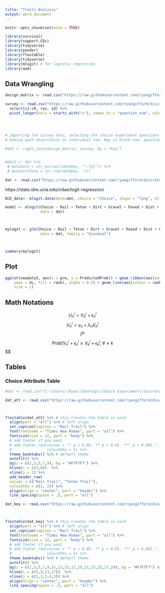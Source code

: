 ```yaml
---
title: "Trails Analysis"
output: word_document
---
```


```r
knitr::opts_chunk$set(echo = TRUE)

library(survival)
library(support.CEs)
library(tidyverse)
library(pander)
library(flextable)
library(tidyverse)
library(mlogit) # for logistic regression
library(aod)

```


## Data Wrangling
```r
design_matrix <- read.csv("https://raw.githubusercontent.com/ryangifford/discrete_choice_experiment/master/Data/design_matrix.csv") # importing the matrix design (see matrix design file)

survey <- read.csv("https://raw.githubusercontent.com/ryangifford/discrete_choice_experiment/master/Data/Rexburg%20Trails_CE.csv")# %>% 
  select(c1:c9, res, id) %>% 
  pivot_longer(cols = starts_with("c"), names_to = "question_num", values_to = "Key")
  
  


# importing the survey data, selecting the choice experiment questions + resident status + id, 
# making each observatoin an individual row. Key is block num, question num, and alt. num. 

#dat <- right_join(design_matrix, survey, by = "Key")


#dat2 <- dat %>% 
 # mutate(I = str_extract(dat$Key, "^.{2}")) %>% 
 # mutate(Chose = str_sub(dat$Key, -1))

dat <- read.csv("https://raw.githubusercontent.com/ryangifford/discrete_choice_experiment/master/Data/FinalData.csv")


```


https://stats.idre.ucla.edu/r/dae/logit-regression/
```r
DCE_data<- mlogit.data(data=dat, choice = "Choice", shape = "long", alt.var = "Alternative", drop.index = TRUE) #ok

model <- mlogit(Choice ~ Rail + Teton + Dirt + Gravel + Paved + Dist + Cost, 
                data = dat)



mylogit <- glm(Choice ~ Rail + Teton + Dirt + Gravel + Paved + Dist + Cost, 
                data = dat, family = "binomial")



summary(mylogit)
```

## Plot

```r
ggplot(newdata3, aes(x = gre, y = PredictedProb)) + geom_ribbon(aes(ymin = LL,
    ymax = UL, fill = rank), alpha = 0.2) + geom_line(aes(colour = rank),
    size = 1)

```

## Math Notations

$$U_n^i = V_n^i + \epsilon_n^i$$
$$V_n^i = \gamma_n + \lambda_nX_n^i$$
$$I^{th}$$
$$Prob[V_n^i + \epsilon_n^i \geq V_k^i + \epsilon_k^i; \forall \neq k$$
$$

## Tables 


### Choice Attribute Table

```r
#dat <- read.csv("C:\\Users\\Ryan\\Desktop\\Choice Experiment\\discrete_choice_experiment\\Data\\choices.csv") 

dat_att <- read.csv("https://raw.githubusercontent.com/ryangifford/discrete_choice_experiment/master/Data/choices.csv") # this is a .csv with the all the attributes and levels



flextable(dat_att) %>% # this creates the table in word
  align(part = "all") %>% # left align
  set_caption(caption = "Rail Trail") %>% 
  font(fontname = "Times New Roman", part = "all") %>% 
  fontsize(size = 12, part = "body") %>% 
  # add footer if you want
  # add_footer_row(values = "* p < 0.05. ** p < 0.01. *** p < 0.001.", 
  #                colwidths = 4) %>% 
  theme_booktabs() %>% # default theme
  autofit() %>% 
  bg(i = c(1,3,5,7,9), bg = "#F7F7F7") %>% 
  hline(i = c(3,6))  %>% 
  vline(j = 2) %>% 
  add_header_row(
  values = c("Rail Trail", "Teton Trail"),
  colwidths = c(2, 2)) %>% 
  align(align = "center", part = "header") %>% 
  line_spacing(space = .5, part = "all")


```

```r



dat_key <- read.csv("https://raw.githubusercontent.com/ryangifford/discrete_choice_experiment/master/Data/Coding%20Key.csv") # this is a .csv with the all the attributes and levels



flextable(dat_key) %>% # this creates the table in word
  align(part = "all") %>% # left align
  set_caption(caption = "Rail Trail") %>% 
  font(fontname = "Times New Roman", part = "all") %>% 
  fontsize(size = 12, part = "body") %>% 
  # add footer if you want
  # add_footer_row(values = "* p < 0.05. ** p < 0.01. *** p < 0.001.", 
  #                colwidths = 4) %>% 
  theme_booktabs() %>% # default theme
  autofit() %>% 
  bg(i = c(1,3,5,7,9,11,13,15,17,19,21,23,25,27,29), bg = "#F7F7F7") %>% 
  hline(i = c(3,9,11,17))  %>% 
  vline(j = c(1,2,3,4,5)) %>% 
  align(align = "center", part = "header") %>% 
  line_spacing(space = .5, part = "all")
```